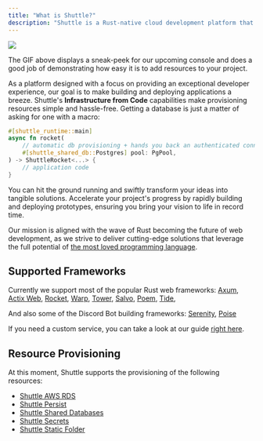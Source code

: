 ```yaml
---
title: "What is Shuttle?"
description: "Shuttle is a Rust-native cloud development platform that lets you deploy your app while also taking care of all of your infrastructure."
---
```


![](/images/infra-from-code.gif)

<Info>The GIF above displays a sneak-peek for our upcoming console and does a good job of demonstrating how easy it is to add resources to your project.</Info>

As a platform designed with a focus on providing an exceptional developer experience, our goal is to make building and deploying applications a breeze. Shuttle's **<Tooltip tip="Provisioning resources directly from your code, instead of having to deal with complex consoles and yaml files">Infrastructure from Code</Tooltip>** capabilities make provisioning resources simple and hassle-free. Getting a database is just a matter of asking for one with a macro:

```rust
#[shuttle_runtime::main]
async fn rocket(
    // automatic db provisioning + hands you back an authenticated connection pool
    #[shuttle_shared_db::Postgres] pool: PgPool,
) -> ShuttleRocket<...> {
    // application code
}
```

You can hit the ground running and swiftly transform your ideas into tangible solutions. Accelerate your project's progress by rapidly building and deploying prototypes, ensuring you bring your vision to life in record time.

<Info>Our mission is aligned with the wave of Rust becoming the future of web development, as we strive to deliver cutting-edge solutions that leverage the full potential of [the most loved programming language](https://survey.stackoverflow.co/2022/).</Info>

## Supported Frameworks

Currently we support most of the popular Rust web frameworks: [Axum](../examples/axum), [Actix Web](../examples/actix), [Rocket](../examples/other), [Warp](../examples/other), [Tower](../examples/other), [Salvo](../examples/other), [Poem](../examples/other), [Tide](../examples/other),
  
And also some of the Discord Bot building frameworks: [Serenity](../examples/serenity), [Poise](https://github.com/shuttle-hq/examples/tree/main/poise/hello-world)

If you need a custom service, you can take a look at our guide [right here](../tutorials/custom-service).

## Resource Provisioning

At this moment, Shuttle supports the provisioning of the following resources:
- [Shuttle AWS RDS](../resources/shuttle-aws-rds)
- [Shuttle Persist](../resources/shuttle-persist)
- [Shuttle Shared Databases](../resources/shuttle-shared-db)
- [Shuttle Secrets](../resources/shuttle-secrets)
- [Shuttle Static Folder](../resources/shuttle-static-folder)

